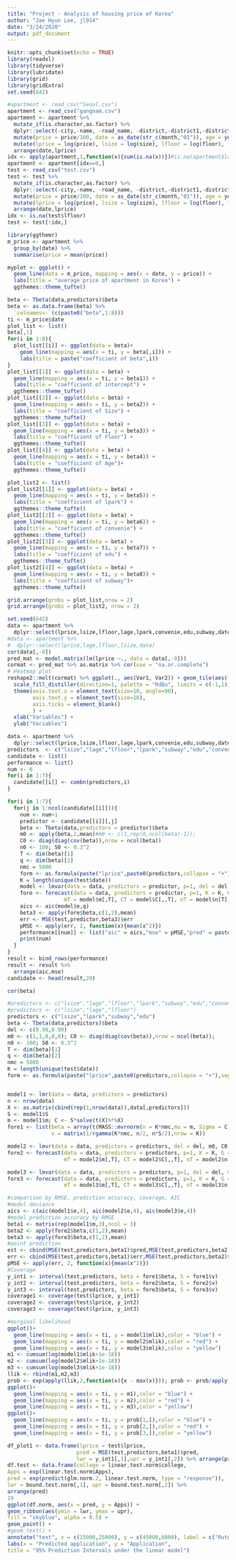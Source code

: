 ```yaml
---
title: "Project - Analysis of housing price of Korea"
author: "Jae Hyun Lee, jl914"
date: "3/24/2020"
output: pdf_document
---
```


```r
knitr::opts_chunk$set(echo = TRUE)
library(readxl)
library(tidyverse)
library(lubridate)
library(grid)
library(gridExtra)
set.seed(642)
```

```r
#apartment <- read_csv("Seoul.csv")
apartment <- read_csv("gangnam.csv")
apartment <- apartment %>% 
  mutate_if(is.character,as.factor) %>% 
  dplyr::select(-city,-name, -road_name, -district,-district1,-district2,-day, -addr) %>% 
  mutate(price = price/100, date = as_date(str_c(month,"01")), age = year(date)-built) %>% 
  mutate(lprice = log(price), lsize = log(size), lfloor = log(floor), lage = log(age+2), lpark = log(park)) %>% 
  arrange(date,lprice)
idx <- apply(apartment,1,function(x){sum(is.na(x))})#is.na(apartment$lage)
apartment <- apartment[idx==0,]
test <- read_csv("test.csv")
test <- test %>% 
  mutate_if(is.character,as.factor) %>% 
  dplyr::select(-city,-name, -road_name, -district,-district1,-district2,-day, -addr) %>% 
  mutate(price = price/100, date = as_date(str_c(month,"01")), age = year(date)-built) %>% 
  mutate(lprice = log(price), lsize = log(size), lfloor = log(floor), lage = log(age+2), lpark = log(park)) %>% 
  arrange(date,lprice)
idx <- is.na(test$lfloor)
test <- test[!idx,]
```

```r
library(ggthemr)
m_price <- apartment %>% 
  group_by(date) %>% 
  summarise(price = mean(price))

myplot <- ggplot() +
  geom_line(data = m_price, mapping = aes(x = date, y = price)) +
  labs(title = "average price of apartment in Korea") +
  ggthemes::theme_tufte()

beta <- Tbeta(data,predictors)$beta
beta <- as.data.frame(beta) %>% 
  `colnames<-`(c(paste0("beta",1:8)))
ti <- m_price$date
plot_list <- list()
beta[,1]
for(i in 1:8){
  plot_list[[i]] <- ggplot(data = beta)+
    geom_line(mapping = aes(x = ti, y = beta[,i])) +
    labs(title = paste("coefficient of beta",i))
}
plot_list[[1]] <- ggplot(data = beta) +
  geom_line(mapping = aes(x = ti, y = beta1)) +
  labs(title = "coefficient of intercept") +
  ggthemes::theme_tufte()
plot_list[[2]] <- ggplot(data = beta) +
  geom_line(mapping = aes(x = ti, y = beta2)) +
  labs(title = "coefficient of Size") +
  ggthemes::theme_tufte()
plot_list[[3]] <- ggplot(data = beta) +
  geom_line(mapping = aes(x = ti, y = beta3)) +
  labs(title = "coefficient of Floor") +
  ggthemes::theme_tufte()
plot_list[[4]] <- ggplot(data = beta) +
  geom_line(mapping = aes(x = ti, y = beta4)) +
  labs(title = "coefficient of Age")+
  ggthemes::theme_tufte()

plot_list2 <- list()
plot_list2[[1]] <- ggplot(data = beta) +
  geom_line(mapping = aes(x = ti, y = beta5)) +
  labs(title = "coefficient of lpark") +
  ggthemes::theme_tufte()
plot_list2[[2]] <- ggplot(data = beta) +
  geom_line(mapping = aes(x = ti, y = beta6)) +
  labs(title = "coefficient of convenie") +
  ggthemes::theme_tufte()
plot_list2[[3]] <- ggplot(data = beta) +
  geom_line(mapping = aes(x = ti, y = beta7)) +
  labs(title = "coefficient of edu") +
  ggthemes::theme_tufte()
plot_list2[[4]] <- ggplot(data = beta) +
  geom_line(mapping = aes(x = ti, y = beta8)) +
  labs(title = "coefficient of subway")+
  ggthemes::theme_tufte()

grid.arrange(grobs = plot_list,nrow = 2)
grid.arrange(grobs = plot_list2, nrow = 2)
```

```r
set.seed(642)
data <- apartment %>% 
  dplyr::select(lprice,lsize,lfloor,lage,lpark,convenie,edu,subway,date)
#data <- apartment %>% 
#  dplyr::select(lprice,lage,lfloor,lsize,date)
cor(data[,-9])
pred_mat <- model.matrix(lm(lprice ~., data = data[,-9]))
cormat <- pred_mat %>% as.matrix %>% cor(use = "na.or.complete")
# Heatmap plot
reshape2::melt(cormat) %>% ggplot(., aes(Var1, Var2)) + geom_tile(aes(fill = value)) +
  scale_fill_distiller(direction=1, palette = "RdBu", limits = c(-1,1), na.value = "white") +
  theme(axis.text.x = element_text(size=10, angle=90),
        axis.text.y = element_text(size=10),
        axis.ticks = element_blank()
        ) +
  xlab("Variables") +
  ylab("Variables")
```

```r
data <- apartment %>% 
  dplyr::select(lprice,lsize,lfloor,lage,lpark,convenie,edu,subway,date)
predictors  <- c("lsize","lage","lfloor","lpark","subway","edu","convenie")
candidate <- list()
performance <- list()
num <- 0
for(i in 1:7){
  candidate[[i]] <- combn(predictors,i)
}

for(i in 1:7){
  for(j in 1:ncol(candidate[[i]])){
    num <- num+1
    predictor <- candidate[[i]][,j]
    beta <- Tbeta(data,predictors = predictor)$beta
    m0 <- apply(beta,2,mean)#m0 <- c(1,rep(0,ncol(beta)-1));
    C0 <- diag(diag(cov(beta)),nrow = ncol(beta))
    n0 <- 100; S0 <- 0.3^2
    T <- dim(beta)[1]
    q <- dim(beta)[2]
    nmc = 5000
    form <- as.formula(paste("lprice",paste0(predictors,collapse = "+"),sep = "~"))
    K = length(unique(test$date))
    model <- lmvar(data = data, predictors = predictor, p=1, del = del, m0 = m0, C0 = C0, n0 = n0, S0 = S0)
    fore <- forecast(data = data, predictors = predictor, p=1, K = K, G = model$G, del = del, const = model$const,
                  mT = model$m[,T], CT = model$C[,,T], nT = model$n[T], ST = model$S[T], nmc = nmc)
    aics <- aic(model$e,q)
    beta3 <- apply(fore$beta,c(1,2),mean)
    err <- MSE(test,predictor,beta3)$err
    pMSE <- apply(err, 2, function(x){mean(x^2)})
    performance[[num]] <- list("aic" = aics,"mse" = pMSE,"pred" = paste(predictor,collapse = "+"))
    print(num)
  }
}
result <- bind_rows(performance)
result <- result %>% 
  arrange(aic,mse)
candidate <- head(result,20)
```


```r
cor(beta)
```

```r
#predictors <- c("lsize","lage","lfloor","lpark","subway","edu","convenie")
#predictors <- c("lsize","lage","lfloor")
predictors <- c("lsize","lpark","subway","edu")
beta <- Tbeta(data,predictors)$beta
del <- c(0.90,0.90)
m0 <- c(1,1,0,0,0); C0 <- diag(diag(cov(beta)),nrow = ncol(beta));
n0 <- 100; S0 <- 0.3^2
T <- dim(beta)[1]
q <- dim(beta)[2]
nmc = 5000
K = length(unique(test$date))
form <- as.formula(paste("lprice",paste0(predictors,collapse = "+"),sep = "~"))


model1 <- lmr(data = data, predictors = predictors)
n <- nrow(data)
X <- as.matrix(cbind(rep(1,nrow(data)),data[,predictors]))
S <- model1$S
m <- model1$m; C <- S*solve(t(X)%*%X)
fore1 <- list(beta = array(t(MASS::mvrnorm(n = K*nmc,mu = m, Sigma = C)),dim = c(q,K,nmc)),
              v = matrix(1/rgamma(K*nmc, n/2, n*S/2),nrow = K))

model2 <- lmvr(data = data, predictors = predictors, del = del, m0, C0, n0, S0)
fore2 <- forecast(data = data, predictors = predictors, p=1, K = K, G = diag(rep(1,q),nrow = q),del = del,
                  mT = model2$m[,T], CT = model2$C[,,T], nT = model2$n[T], ST = model2$S[T], nmc = nmc)

model3 <- lmvar(data = data, predictors = predictors, p=1, del = del, m0 = m0, C0 = C0, n0 = n0, S0 = S0)
fore3 <- forecast(data = data, predictors = predictors, p=1, K = K, G = model3$G, del = del, const = model3$const,
                  mT = model3$m[,T], CT = model3$C[,,T], nT = model3$n[T], ST = model3$S[T], nmc = nmc)

#comparison by RMSE, prediction accuracy, coverage, AIC
#model deviance
aics <- c(aic(model1$e,4), aic(model2$e,4), aic(model3$e,4))
#model prediction accuracy by RMSE
beta1 <- matrix(rep(model1$m,3),ncol = 3)
beta2 <- apply(fore2$beta,c(1,2),mean)
beta3 <- apply(fore3$beta,c(1,2),mean)
#point prediction
est <- cbind(MSE(test,predictors,beta1)$pred,MSE(test,predictors,beta2)$pred,MSE(test,predictors,beta3)$pred)
err <- cbind(MSE(test,predictors,beta1)$err,MSE(test,predictors,beta2)$err,MSE(test,predictors,beta3)$err)
pMSE <- apply(err, 2, function(x){mean(x^2)})
#Coverage
y_int1 <- interval(test,predictors, beta = fore1$beta, S = fore1$v)
y_int2 <- interval(test,predictors, beta = fore2$beta, S = fore2$v)
y_int3 <- interval(test,predictors, beta = fore3$beta, S = fore3$v)
coverage1 <- coverage(test$lprice, y_int1)
coverage2 <- coverage(test$lprice, y_int2)
coverage3 <- coverage(test$lprice, y_int3)

#marginal likelihood
ggplot()+
  geom_line(mapping = aes(x = ti, y = model1$mlik),color = "blue") +
  geom_line(mapping = aes(x = ti, y = model2$mlik),color = "red") +
  geom_line(mapping = aes(x = ti, y = model3$mlik),color = "yellow")
m1 <- cumsum(log(model1$mlik+1e-18))
m2 <- cumsum(log(model2$mlik+1e-18))
m3 <- cumsum(log(model3$mlik+1e-18))
llik <- rbind(m1,m2,m3)
prob <- exp(apply(llik,2,function(x){x - max(x)})); prob <- prob/apply(prob,2,sum)
ggplot()+
  geom_line(mapping = aes(x = ti, y = m1),color = "blue") +
  geom_line(mapping = aes(x = ti, y = m2),color = "red") +
  geom_line(mapping = aes(x = ti, y = m3),color = "yellow")
ggplot()+
  geom_line(mapping = aes(x = ti, y = prob[1,]),color = "blue") +
  geom_line(mapping = aes(x = ti, y = prob[2,]),color = "red") +
  geom_line(mapping = aes(x = ti, y = prob[3,]),color = "yellow")
```


```r
df_plot1 <- data.frame(lprice = test$lprice, 
                      pred = MSE(test,predictors,beta1)$pred,
                      lwr = y_int1[,1],upr = y_int1[,2]) %>% arrange(pred)
df.test <- data.frame(college = linear.test.norm$college,
Apps = exp(linear.test.norm$Apps),
pred = exp(predict(glm.norm.2, linear.test.norm, type = "response")),
lwr = bound.test.norm[,1], upr = bound.test.norm[,2]) %>%
arrange(pred)
19
ggplot(df.norm, aes(x = pred, y = Apps)) +
geom_ribbon(aes(ymin = lwr, ymax = upr),
fill = "skyblue", alpha = 0.5) +
geom_point() +
#geom_text() +
annotate("text", x = c(15000,25000), y = c(45000,6000), label = c("Rutgers", "Brigham Young")) +
labs(x = "Predicted application", y = "Application",
title = "95% Prediction Intervals under the linear model")
```

